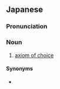 ==Japanese==
{{ja-kanjitab|せん|しゅつ|こう|り|yomi=on}}

===Pronunciation===
{{ja-pron|せんしゅつ こうり|y=on}}

===Noun===
{{ja-noun|せんしゅつ こうり}}

# [[axiom of choice]]

====Synonyms====
* {{ja-r|選択公理|せんたく こうり}}